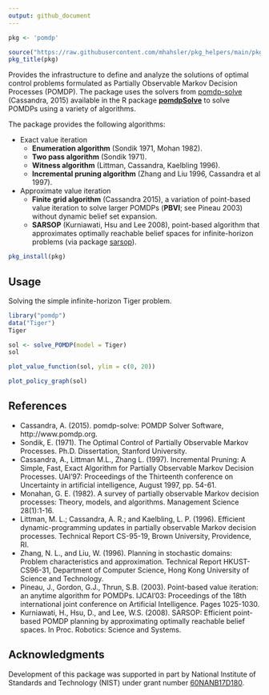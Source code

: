 ```yaml
---
output: github_document
---
```


```r
pkg <- 'pomdp'

source("https://raw.githubusercontent.com/mhahsler/pkg_helpers/main/pkg_helpers.R")
pkg_title(pkg)
```

Provides the infrastructure to define and analyze the solutions of optimal control problems formulated as Partially Observable Markov Decision Processes (POMDP). The package uses the solvers from [pomdp-solve](http://www.pomdp.org/code/) (Cassandra, 2015) available in the R package [**pomdpSolve**](https://github.com/mhahsler/pomdpSolve) to solve POMDPs using
a variety of algorithms.

The package provides the following algorithms:

* Exact value iteration
  - __Enumeration algorithm__ (Sondik 1971, Mohan 1982).
  - __Two pass algorithm__ (Sondik 1971).
  - __Witness algorithm__ (Littman, Cassandra, Kaelbling 1996).
  - __Incremental pruning algorithm__ (Zhang and Liu 1996, Cassandra et al 1997).

* Approximate value iteration
  - __Finite grid algorithm__ (Cassandra 2015), a variation of point-based value iteration to solve larger POMDPs (__PBVI__; see Pineau 2003) without dynamic belief set expansion.
  - __SARSOP__ (Kurniawati, Hsu and Lee 2008), point-based algorithm that approximates optimally reachable belief spaces for infinite-horizon problems (via package [sarsop](https://github.com/boettiger-lab/sarsop)).

```r
pkg_install(pkg)
```

## Usage

Solving the simple infinite-horizon Tiger problem.
```r
library("pomdp")
data("Tiger")
Tiger
```

```r
sol <- solve_POMDP(model = Tiger)
sol
```

```r
plot_value_function(sol, ylim = c(0, 20))
```

```r
plot_policy_graph(sol)
```

## References

* Cassandra, A. (2015). pomdp-solve: POMDP Solver Software, http://www.pomdp.org.
* Sondik, E. (1971). The Optimal Control of Partially Observable Markov Processes. Ph.D. Dissertation, Stanford University.
* Cassandra, A., Littman M.L., Zhang L. (1997). Incremental Pruning: A Simple, Fast, Exact Algorithm for Partially Observable Markov Decision Processes. UAI'97: Proceedings of the Thirteenth conference on Uncertainty in artificial intelligence, August 1997, pp. 54-61.
* Monahan, G. E. (1982). A survey of partially observable Markov decision processes: Theory, models, and algorithms. Management Science 28(1):1-16.
* Littman, M. L.; Cassandra, A. R.; and Kaelbling, L. P. (1996). Efficient dynamic-programming updates in partially observable Markov decision processes. Technical Report CS-95-19, Brown University, Providence, RI.
* Zhang, N. L., and Liu, W. (1996). Planning in stochastic domains: Problem characteristics and approximation. Technical Report HKUST-CS96-31, Department of Computer Science, Hong Kong University of Science and Technology.
* Pineau, J., Gordon, G.J., Thrun, S.B. (2003). Point-based value iteration: an anytime algorithm for POMDPs. IJCAI'03: Proceedings of the 18th international joint conference on Artificial Intelligence. Pages 1025-1030.
* Kurniawati, H., Hsu, D., and Lee, W.S. (2008). SARSOP: Efficient point-based POMDP planning by approximating optimally reachable belief spaces. In Proc. Robotics: Science and Systems.

## Acknowledgments

Development of this package was supported in part by 
National Institute of Standards and Technology (NIST) under grant number 
[60NANB17D180](https://www.nist.gov/ctl/pscr/safe-net-integrated-connected-vehicle-computing-platform).
